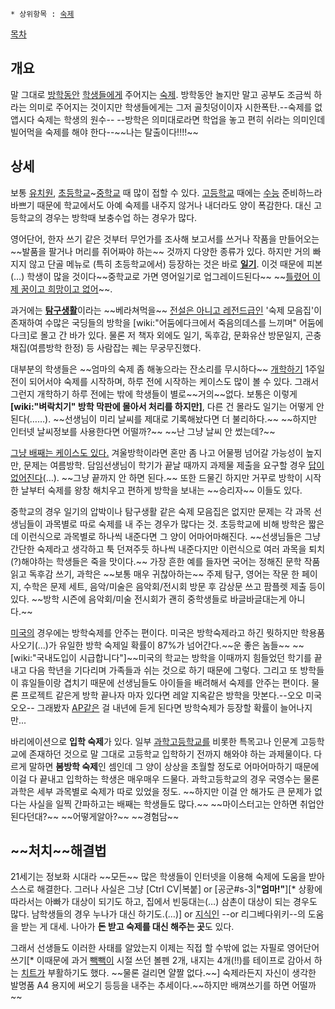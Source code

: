  * 상위항목 : [[숙제]]

[[목차]]
== 개요 ==
말 그대로 [[방학]]동안 [[학생]]들에게 주어지는 [[숙제]]. 방학동안 놀지만 말고 공부도 조금씩 하라는 의미로 주어지는 것이지만 학생들에게는 그저 골칫덩이이자 시한폭탄.--숙제를 없앱시다 숙제는 학생의 원수-- --방학은 의미대로라면 학업을 놓고 편히 쉬라는 의미인데 빌어먹을 숙제를 해야 한다--~~나는 탈출이다!!!!~~

== 상세 ==
보통 [[유치원]], [[초등학교]]~[[중학교]] 때 많이 접할 수 있다. [[고등학교]] 때에는 [[수능]] 준비하느라 바쁘기 때문에 학교에서도 아예 숙제를 내주지 않거나 내더라도 양이 폭감한다. 대신 고등학교의 경우는 방학때 보충수업 하는 경우가 많다.

영어단어, 한자 쓰기 같은 것부터 무언가를 조사해 보고서를 쓰거나 작품을 만들어오는 ~~발품을 팔거나 머리를 쥐어짜야 하는~~ 것까지 다양한 종류가 있다. 하지만 거의 빠지지 않고 단골 메뉴로 (특히 초등학교에서) 등장하는 것은 바로 '''[[일기]]'''. 이것 때문에 피본(…) 학생이 많을 것이다~~중학교로 가면 영어일기로 업그레이드된다~~ ~~[[틀렸어 이제 꿈이고 희망이고 없어]]~~.

과거에는 '''[[탐구생활]]'''이라는 ~~베라쳐먹을~~ [[전설은 아니고 레전드급]]인 '숙제 모음집'이 존재하여 수많은 국딩들의 방학을 [wiki:"어둠에다크에서 죽음의데스를 느끼며" 어둠에다크]로 몰고 간 바가 있다. 물론 저 책자 외에도 일기, 독후감, 문화유산 방문일지, 곤충채집(여름방학 한정) 등 사람잡는 퀘는 무궁무진했다.

대부분의 학생들은 ~~엄마의 숙제 좀 해놓으라는 잔소리를 무시하다~~ [[개학]]하기 1주일 전이 되어서야 숙제를 시작하며, 하루 전에 시작하는 케이스도 많이 볼 수 있다. 그래서 그런지 개학하기 하루 전에는 밖에 학생들이 별로~~거의~~없다. 보통은 이렇게 '''[wiki:"벼락치기" 방학 막판에 몰아서 처리를 하지만]''', 다른 건 몰라도 일기는 어떻게 안된다(……). ~~선생님이 미리 날씨를 제대로 기록해놨다면 더 불리하다.~~ ~~하지만 인터넷 날씨정보를 사용한다면 어떨까?~~ ~~난 그냥 날씨 안 썼는데?~~ 

[[센고쿠 나데코|그냥 배째는 케이스도 있다.]] 겨울방학이라면 혼만 좀 나고 어물쩡 넘어갈 가능성이 높지만, 문제는 여름방학. 담임선생님이 학기가 끝날 때까지 과제물 제출을 요구할 경우 [[답이 없다|답이 없어진다]](…). ~~그냥 끝까지 안 하면 된다.~~ 또한 드물긴 하지만 거꾸로 방학이 시작한 날부터 숙제를 왕창 해치우고 편하게 방학을 보내는 ~~승리자~~ 이들도 있다.

중학교의 경우 일기의 압박이나 탐구생활 같은 숙제 모음집은 없지만 문제는 각 과목 선생님들이 과목별로 따로 숙제를 내 주는 경우가 많다는 것. 초등학교에 비해 방학은 짧은데 이런식으로 과목별로 하나씩 내준다면 그 양이 어마어마해진다. ~~선생님들은 그냥 간단한 숙제라고 생각하고 툭 던져주듯 하나씩 내준다지만 이런식으로 여러 과목을 퇴치(?)해야하는 학생들은 죽을 맛이다.~~ 가장 흔한 예를 들자면 국어는 정해진 문학 작품 읽고 독후감 쓰기, 과학은 ~~보통 매우 귀찮아하는~~ 주제 탐구, 영어는 작문 한 페이지, 수학은 문제 세트, 음악/미술은 음악회/전시회 방문 후 감상문 쓰고 팜플렛 제출 등이 있다. ~~방학 시즌에 음악회/미술 전시회가 괜히 중학생들로 바글바글대는게 아니다.~~ 

[[미국]]의 경우에는 방학숙제를 안주는 편이다. 미국은 방학숙제라고 하긴 뭣하지만 학용품 사오기(...)가 유일한 방학 숙제일 확률이 87%가 넘어간다.~~운 좋은 놈들~~ ~~[wiki:"국내도입이 시급합니다"]~~미국의 학교는 방학을 이때까지 힘들었던 학기를 끝내고 다음 학년을 기다리며 가족들과 쉬는 것으로 하기 때문에 그렇다. 그리고 또 방학들이 휴일들이랑 겹치기 때문에 선생님들도 아이들을 배려해서 숙제를 안주는 편이다. 물론 프로젝트 같은게 방학 끝나자 마자 있다면 레알 지옥같은 방학을 맛본다.--오오 미국 오오-- 그래봤자 [[AP]]같은 걸 내년에 듣게 된다면 방학숙제가 등장할 확률이 늘어나지만...

바리에이션으로 '''입학 숙제'''가 있다. 일부 [[과학고등학교]]를 비롯한 특목고나 인문계 고등학교에 존재하던 것으로 말 그대로 고등학교 입학하기 전까지 해와야 하는 과제물이다. 다르게 말하면 '''봄방학 숙제'''인 셈인데 그 양이 상상을 초월할 정도로 어마어마하기 때문에 이걸 다 끝내고 입학하는 학생은 매우매우 드물다. 과학고등학교의 경우 국영수는 물론 과학은 세부 과목별로 숙제가 따로 있었을 정도. ~~하지만 이걸 안 해가도 큰 문제가 없다는 사실을 일찍 간파하고는 배째는 학생들도 많다.~~ ~~마이스터고는 안하면 취업안된다던대?~~ ~~어떻게알아?~~ ~~경험담~~

== ~~처치~~해결법 ==
21세기는 정보화 시대라 ~~모든~~ 많은 학생들이 인터넷을 이용해 숙제에 도움을 받아 스스로 해결한다.
그러나 사실은 그냥 [Ctrl CV|복붙] or [공군#s-3|'''"엄마!"'''][* 상황에 따라서는 아빠가 대상이 되기도 하고, 집에서 빈둥대는(…) 삼촌이 대상이 되는 경우도 많다. 남학생들의 경우 누나가 대신 하기도.(…)] or [[지식인]] --or 리그베다위키--의 도움을 받는 게 대세. 나아가 '''돈 받고 숙제를 대신 해주는 곳'''도 있다.

그래서 선생들도 이러한 사태를 알았는지 이제는 직접 할 수밖에 없는 자필로 영어단어 쓰기[* 이때문에 과거 [[빽빽이]] 시절 쓰던 볼펜 2개, 내지는 4개(!!)를 테이프로 감아서 하는 [[치트]]가 부활하기도 했다. ~~물론 걸리면 얄짤 없다.~~] 숙제라든지 자신이 생각한 발명품 A4 용지에 써오기 등등을 내주는 추세이다.~~하지만 배껴쓰기를 하면 어떨까~~
